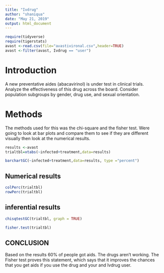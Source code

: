 ```yaml
---
title: "Ivdrug"
author: "shaniqua"
date: "May 21, 2019"
output: html_document
---
```


```r
require(tidyverse)
require(tigerstats)
avast <-read.csv(file="avastivironal.csv",header=TRUE)
avast <-filter(avast, Ivdrug == "user")
```
# Introduction

<!--In this section you explain what you are trying to show.  Where did the data come from?  What is the research or other question you are trying to answer?.  If you skimp in this section expect to be marked down in your grade. Paint a picture of the project a couple of paragraphs is expected!-->

A new  preventative aides (abacavirinol) is under test in clinical trials. Analyze the effectiveness of this drug across the board. Consider population subgroups by gender, drug use, and sexual orientation. 


# Methods

<!--Decide on your methods:  use "variable analysis" or other appropriate descriptors.  Make sure to choose at least one graphical method and at least one numerical method. Discuss what data manipulations may be needed for example subsetting or other binning procedures and what sort of graphical displays and inferential tools will be used!--> The methods used for this was the chi-square and the fisher test. Were going to look at bar plots and compare them to see if they are different visually then look at the numerical results.

```r
results <-avast
trialtbl=xtabs(~infected+treatment,data=results)
```



```r
barchartGC(~infected+treatment,data=results, type ="percent")
```

## Numerical results


```r
colPerc(trialtbl)
rowPerc(trialtbl)
```

## inferential results

```r
chisqtestGC(trialtbl, graph = TRUE)
```

```r
fisher.test(trialtbl)
```

## CONCLUSION

Based on the results 60% of people got aids. The drugs aren't working. The Fisher test proves this statement, which says that it improves the chances that you get aids if you use the drug and your and Ivdrug user.

